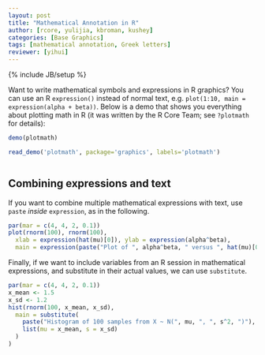 ```yaml
---
layout: post
title: "Mathematical Annotation in R"
author: [rcore, yulijia, kbroman, kushey]
categories: [Base Graphics]
tags: [mathematical annotation, Greek letters]
reviewer: [yihui]
---
```

{% include JB/setup %}

Want to write mathematical symbols and expressions in R graphics? You can use an R `expression()`
instead of normal text, e.g. `plot(1:10, main = expression(alpha + beta))`. Below is a demo that
shows you everything about plotting math in R (it was written by the R Core Team; see `?plotmath`
for details):

```r
demo(plotmath)
```
```r
read_demo('plotmath', package='graphics', labels='plotmath')
```
```r
```

## Combining expressions and text

If you want to combine multiple mathematical expressions with text, use `paste` _inside_
`expression`, as in the following.

```r
par(mar = c(4, 4, 2, 0.1))
plot(rnorm(100), rnorm(100),
  xlab = expression(hat(mu)[0]), ylab = expression(alpha^beta),
  main = expression(paste("Plot of ", alpha^beta, " versus ", hat(mu)[0])))
```

Finally, if we want to include variables from an R session in mathematical 
expressions, and substitute in their actual values, we can use `substitute`.

```r
par(mar = c(4, 4, 2, 0.1))
x_mean <- 1.5
x_sd <- 1.2
hist(rnorm(100, x_mean, x_sd),
  main = substitute(
    paste("Histogram of 100 samples from X ~ N(", mu, ", ", s^2, ")"),
    list(mu = x_mean, s = x_sd)
  )
)
```
